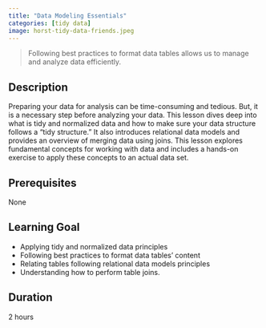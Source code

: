 ```yaml
---
title: "Data Modeling Essentials"
categories: [tidy data]
image: horst-tidy-data-friends.jpeg
---
```


> Following best practices to format data tables allows us to manage and analyze data efficiently. 


<!--Tidy and normalized data principles are a standardized way to organize data frames to archive structured data formats.-->

## Description
Preparing your data for analysis can be time-consuming and tedious. But, it is a necessary step before analyzing your data. This lesson dives deep into what is tidy and normalized data and how to make sure your data structure follows a "tidy structure." It also introduces relational data models and provides an overview of merging data using joins. This lesson explores fundamental concepts for working with data and includes a hands-on exercise to apply these concepts to an actual data set.

## Prerequisites
None

## Learning Goal
-   Applying tidy and normalized data principles
-   Following best practices to format data tables' content
-   Relating tables following relational data models principles
-   Understanding how to perform table joins.

## Duration
2 hours
